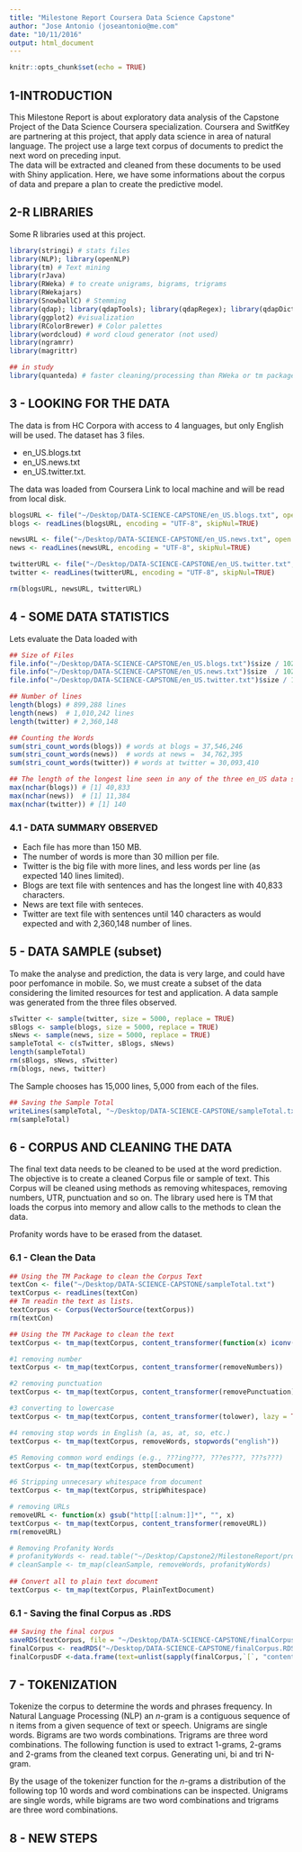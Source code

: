 ```yaml
---
title: "Milestone Report Coursera Data Science Capstone"
author: "Jose Antonio (joseantonio@me.com"
date: "10/11/2016"
output: html_document
---
```


```r
knitr::opts_chunk$set(echo = TRUE)
```

## 1-INTRODUCTION

This Milestone Report is about exploratory data analysis of the Capstone Project of the Data Science Coursera specialization.
Coursera and SwitfKey are partnering at this project, that apply data science in area of natural language.
The project use a large text corpus of documents to predict the next word on preceding input.  
The data will be extracted and cleaned from these documents to be used with Shiny application.
Here, we have some informations about the corpus of data and prepare a plan to create the predictive model.

## 2-R LIBRARIES

Some R libraries used at this project.

```r
library(stringi) # stats files
library(NLP); library(openNLP)
library(tm) # Text mining
library(rJava)
library(RWeka) # to create unigrams, bigrams, trigrams
library(RWekajars)
library(SnowballC) # Stemming
library(qdap); library(qdapTools); library(qdapRegex); library(qdapDictionaries)
library(ggplot2) #visualization
library(RColorBrewer) # Color palettes
library(wordcloud) # word cloud generator (not used)
library(ngramrr)
library(magrittr)

## in study
library(quanteda) # faster cleaning/processing than RWeka or tm packages, can also creat n-grams in the same call.  

```

## 3 - LOOKING FOR THE DATA 
The data is from HC Corpora with access to 4 languages, but only English will be used. The dataset has 3 files.

 * en_US.blogs.txt
 * en_US.news.txt
 * en_US.twitter.txt.

The data was loaded from Coursera Link to local machine and will be read from local disk. 

```r
blogsURL <- file("~/Desktop/DATA-SCIENCE-CAPSTONE/en_US.blogs.txt", open="rb") # open for reading in binary mode
blogs <- readLines(blogsURL, encoding = "UTF-8", skipNul=TRUE)

newsURL <- file("~/Desktop/DATA-SCIENCE-CAPSTONE/en_US.news.txt", open = "rb") # open for reading in binary mode
news <- readLines(newsURL, encoding = "UTF-8", skipNul=TRUE)

twitterURL <- file("~/Desktop/DATA-SCIENCE-CAPSTONE/en_US.twitter.txt", open = "rb") # open for reading in binary mode
twitter <- readLines(twitterURL, encoding = "UTF-8", skipNul=TRUE)

rm(blogsURL, newsURL, twitterURL)
```

## 4 - SOME DATA STATISTICS

Lets evaluate the Data loaded with

```r
## Size of Files
file.info("~/Desktop/DATA-SCIENCE-CAPSTONE/en_US.blogs.txt")$size / 1024^2 # Megabytes
file.info("~/Desktop/DATA-SCIENCE-CAPSTONE/en_US.news.txt")$size  / 1024^2 # Megabytes
file.info("~/Desktop/DATA-SCIENCE-CAPSTONE/en_US.twitter.txt")$size / 1024^2 # Megabytes

## Number of lines
length(blogs) # 899,288 lines
length(news)  # 1,010,242 lines
length(twitter) # 2,360,148

## Counting the Words
sum(stri_count_words(blogs)) # words at blogs = 37,546,246
sum(stri_count_words(news))  # words at news =  34,762,395
sum(stri_count_words(twitter)) # words at twitter = 30,093,410

## The length of the longest line seen in any of the three en_US data sets: (question 3 of Quiz 1)
max(nchar(blogs)) # [1] 40,833
max(nchar(news))  # [1] 11,384 
max(nchar(twitter)) # [1] 140
```


### 4.1 - DATA SUMMARY OBSERVED

* Each file has more than 150 MB.
* The number of words is more than 30 million per file.
* Twitter is the big file with more lines, and less words per line (as expected 140 lines limited).
* Blogs are text file with sentences and has the longest line with 40,833 characters.
* News are text file with senteces.
* Twitter are text file with sentences until 140 characters as would expected and with 2,360,148 number of lines.


## 5 - DATA SAMPLE (subset)

To make the analyse and prediction, the data is very large, and could have poor perfomance in mobile.
So, we must create a subset of the data considering the limited resources for test and application.
A data sample was generated from the three files observed.


```r
sTwitter <- sample(twitter, size = 5000, replace = TRUE)
sBlogs <- sample(blogs, size = 5000, replace = TRUE)
sNews <- sample(news, size = 5000, replace = TRUE)
sampleTotal <- c(sTwitter, sBlogs, sNews)
length(sampleTotal)
rm(sBlogs, sNews, sTwitter)
rm(blogs, news, twitter)
```

The Sample chooses has 15,000 lines, 5,000 from each of the files.

```r
## Saving the Sample Total
writeLines(sampleTotal, "~/Desktop/DATA-SCIENCE-CAPSTONE/sampleTotal.txt")
rm(sampleTotal)
```


## 6 - CORPUS AND CLEANING THE DATA

The final text data needs to be cleaned to be used at the word prediction.
The objective is to create a cleaned Corpus file or sample of text. 
This Corpus will be cleaned using methods as removing whitespaces, removing numbers, UTR, punctuation and so on.
The library used here is TM that loads the corpus into memory and allow calls to the methods to clean the data.

Profanity words have to be erased from the dataset.

### 6.1 - Clean the Data
```r
## Using the TM Package to clean the Corpus Text
textCon <- file("~/Desktop/DATA-SCIENCE-CAPSTONE/sampleTotal.txt")
textCorpus <- readLines(textCon)
## Tm readin the text as lists.
textCorpus <- Corpus(VectorSource(textCorpus))
rm(textCon)

## Using the TM Package to clean the text
textCorpus <- tm_map(textCorpus, content_transformer(function(x) iconv(x, to="UTF-8", sub="byte")),mc.cores=2)

#1 removing number
textCorpus <- tm_map(textCorpus, content_transformer(removeNumbers))

#2 removing punctuation
textCorpus <- tm_map(textCorpus, content_transformer(removePunctuation), preserve_intra_word_dashes=TRUE)

#3 converting to lowercase
textCorpus <- tm_map(textCorpus, content_transformer(tolower), lazy = TRUE)

#4 removing stop words in English (a, as, at, so, etc.)
textCorpus <- tm_map(textCorpus, removeWords, stopwords("english"))

#5 Removing common word endings (e.g., ???ing???, ???es???, ???s???)
textCorpus <- tm_map(textCorpus, stemDocument) 

#6 Stripping unnecesary whitespace from document
textCorpus <- tm_map(textCorpus, stripWhitespace) 

# removing URLs 
removeURL <- function(x) gsub("http[[:alnum:]]*", "", x) 
textCorpus <- tm_map(textCorpus, content_transformer(removeURL))
rm(removeURL)

# Removing Profanity Words
# profanityWords <- read.table("~/Desktop/Capstone2/MilestoneReport/profanityfilter.txt", header = FALSE)
# cleanSample <- tm_map(cleanSample, removeWords, profanityWords)
      
## Convert all to plain text document
textCorpus <- tm_map(textCorpus, PlainTextDocument) 

```

### 6.1 - Saving the final Corpus as .RDS

```r
## Saving the final corpus
saveRDS(textCorpus, file = "~/Desktop/DATA-SCIENCE-CAPSTONE/finalCorpus.RDS")
finalCorpus <- readRDS("~/Desktop/DATA-SCIENCE-CAPSTONE/finalCorpus.RDS")
finalCorpusDF <-data.frame(text=unlist(sapply(finalCorpus,`[`, "content")),stringsAsFactors = FALSE)
```


## 7 - TOKENIZATION

Tokenize the corpus to determine the words and phrases frequency.
In Natural Language Processing (NLP) an *n*-gram is a contiguous sequence of n items from a given sequence of text or speech.
Unigrams are single words. Bigrams are two words combinations. Trigrams are three word combinations.
The following function is used to extract 1-grams, 2-grams and 2-grams from the cleaned text corpus.
Generating uni, bi and tri N-gram.

By the usage of the tokenizer function for the *n*-grams a distribution of the following top 10 words and word combinations can be inspected. 
Unigrams are single words, while bigrams are two word combinations and trigrams are three word combinations.



## 8 - NEW STEPS






